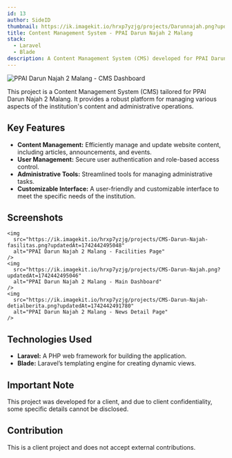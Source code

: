 ```yaml
---
id: 13
author: SideID
thumbnail: https://ik.imagekit.io/hrxp7yzjg/projects/Darunnajah.png?updatedAt=1742442502162
title: Content Management System - PPAI Darun Najah 2 Malang
stack:
  - Laravel
  - Blade
description: A Content Management System (CMS) developed for PPAI Darun Najah 2 Malang, facilitating efficient content management and administrative tasks.
---
```


<img
  src='https://ik.imagekit.io/hrxp7yzjg/projects/Darunnajah.png?updatedAt=1742442502162'
  alt='PPAI Darun Najah 2 Malang - CMS Dashboard'
  fetchPriority='high'
/>

This project is a Content Management System (CMS) tailored for PPAI Darun Najah 2 Malang. It provides a robust platform for managing various aspects of the institution's content and administrative operations.

## Key Features

- **Content Management:** Efficiently manage and update website content, including articles, announcements, and events.
- **User Management:** Secure user authentication and role-based access control.
- **Administrative Tools:** Streamlined tools for managing administrative tasks.
- **Customizable Interface:** A user-friendly and customizable interface to meet the specific needs of the institution.

## Screenshots

    <img
      src="https://ik.imagekit.io/hrxp7yzjg/projects/CMS-Darun-Najah-fasilitas.png?updatedAt=1742442495048"
      alt="PPAI Darun Najah 2 Malang - Facilities Page"
    />
    <img
      src="https://ik.imagekit.io/hrxp7yzjg/projects/CMS-Darun-Najah.png?updatedAt=1742442495046"
      alt="PPAI Darun Najah 2 Malang - Main Dashboard"
    />
    <img
      src="https://ik.imagekit.io/hrxp7yzjg/projects/CMS-Darun-Najah-detialberita.png?updatedAt=1742442491780"
      alt="PPAI Darun Najah 2 Malang - News Detail Page"
    />

## Technologies Used

- **Laravel:** A PHP web framework for building the application.
- **Blade:** Laravel’s templating engine for creating dynamic views.

## Important Note

This project was developed for a client, and due to client confidentiality, some specific details cannot be disclosed.

## Contribution

This is a client project and does not accept external contributions.
